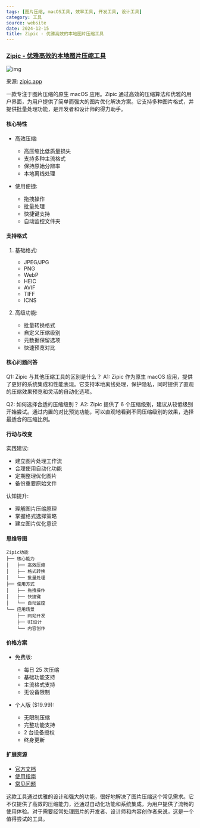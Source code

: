 ```yaml
---
tags: [图片压缩, macOS工具, 效率工具, 开发工具, 设计工具]
category: 工具
source: website
date: 2024-12-15
title: Zipic - 优雅高效的本地图片压缩工具
---
```


### [Zipic - 优雅高效的本地图片压缩工具](https://zipic.app/)

![img](https://img.mengpeng.tech/i/2024/12/15/675e490286e3b.webp)

来源: [zipic.app](https://zipic.app/)

一款专注于图片压缩的原生 macOS 应用。Zipic 通过高效的压缩算法和优雅的用户界面，为用户提供了简单而强大的图片优化解决方案。它支持多种图片格式，并提供批量处理功能，是开发者和设计师的得力助手。

#### 核心特性
- 高效压缩:
  - 高压缩比低质量损失
  - 支持多种主流格式
  - 保持原始分辨率
  - 本地离线处理

- 使用便捷:
  - 拖拽操作
  - 批量处理
  - 快捷键支持
  - 自动监控文件夹

#### 支持格式
1. 基础格式:
   - JPEG/JPG
   - PNG
   - WebP
   - HEIC
   - AVIF
   - TIFF
   - ICNS

2. 高级功能:
   - 批量转换格式
   - 自定义压缩级别
   - 元数据保留选项
   - 快速预览对比

#### 核心问题问答
Q1: Zipic 与其他压缩工具的区别是什么？
A1: Zipic 作为原生 macOS 应用，提供了更好的系统集成和性能表现。它支持本地离线处理，保护隐私，同时提供了直观的压缩效果预览和灵活的自动化选项。

Q2: 如何选择合适的压缩级别？
A2: Zipic 提供了 6 个压缩级别，建议从较低级别开始尝试。通过内置的对比预览功能，可以直观地看到不同压缩级别的效果，选择最适合的压缩比例。

#### 行动与改变
实践建议:
- 建立图片处理工作流
- 合理使用自动化功能
- 定期整理优化图片
- 备份重要原始文件

认知提升:
- 理解图片压缩原理
- 掌握格式选择策略
- 建立图片优化意识

#### 思维导图
```
Zipic功能
├── 核心能力
│   ├── 高效压缩
│   ├── 格式转换
│   └── 批量处理
├── 使用方式
│   ├── 拖拽操作
│   ├── 快捷键
│   └── 自动监控
└── 应用场景
    ├── 网站开发
    ├── UI设计
    └── 内容创作
```

#### 价格方案
- 免费版:
  - 每日 25 次压缩
  - 基础功能支持
  - 主流格式支持
  - 无设备限制

- 个人版 ($19.99):
  - 无限制压缩
  - 完整功能支持
  - 2 台设备授权
  - 终身更新

#### 扩展资源
- [官方文档](https://docs.zipic.app)
- [使用指南](https://docs.zipic.app/guides/image-compression-basic)
- [常见问题](https://docs.zipic.app/faq)

这款工具通过优雅的设计和强大的功能，很好地解决了图片压缩这个常见需求。它不仅提供了高效的压缩能力，还通过自动化功能和系统集成，为用户提供了流畅的使用体验。对于需要经常处理图片的开发者、设计师和内容创作者来说，这是一个值得尝试的工具。 